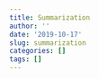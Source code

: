 ```yaml
---
title: Summarization
author: ''
date: '2019-10-17'
slug: summarization
categories: []
tags: []
---
```

